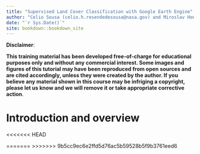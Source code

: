 ```yaml
--- 
title: "Supervised Land Cover Classification with Google Earth Engine"
author: "Celio Sousa (celio.h.resendedesousa@nasa.gov) and Miroslav Honzak (mhonzak@conservation.org)"
date: "`r Sys.Date()`"
site: bookdown::bookdown_site
---
```


__Disclaimer__:

__This training material has been developed free-of-charge for educational purposes only and without any commercial interest. Some images and figures of this tutorial may have been reproduced from open sources and are cited accordingly, unless they were created by the author. If you believe any material shown in this course may be infriging a copyright, please let us know and we will remove it or take appropriate corrective action__.

# Introduction and overview {-}

<<<<<<< HEAD

=======
>>>>>>> 9b5cc9ec6e2ffd5d76ac5b59528b5f9b3761eed6
